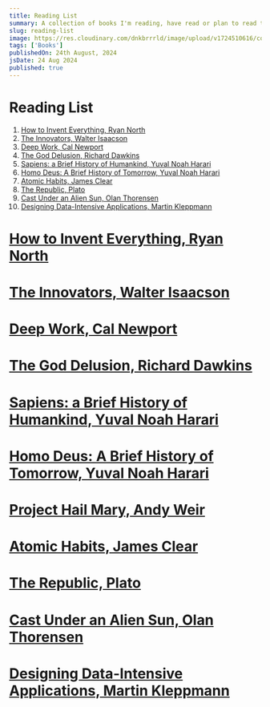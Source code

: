 ```yaml
---
title: Reading List
summary: A collection of books I'm reading, have read or plan to read this year (2024), in no particular order.
slug: reading-list
image: https://res.cloudinary.com/dnkbrrrld/image/upload/v1724510616/cover-edit_it984f.png
tags: ['Books']
publishedOn: 24th August, 2024
jsDate: 24 Aug 2024
published: true
---
```


<HeroImage
    src="https://res.cloudinary.com/dnkbrrrld/image/upload/v1724510616/cover-edit_it984f.png"
    alt="cover"
/>

# Reading List

1. [How to Invent Everything, Ryan North](#how-to-invent-everything)
2. [The Innovators, Walter Isaacson](#the-innovators-walter-isaacson)
3. [Deep Work, Cal Newport](#deep-work-cal-newport)
4. [The God Delusion, Richard Dawkins](#the-god-delusion-richard-dawkins)
5. [Sapiens: a Brief History of Humankind, Yuval Noah Harari](#sapiens-a-brief-history-of-humankind-yuval-noah-harari)
6. [Homo Deus: A Brief History of Tomorrow, Yuval Noah Harari](#homo-deus-a-brief-history-of-tomorrow-yuval-noah-harari)
7. [Atomic Habits, James Clear](#atomic-habits-james-clear)
8. [The Republic, Plato](#the-republic-plato)
9. [Cast Under an Alien Sun, Olan Thorensen](#cast-under-an-alien-sun-olan-thorensen)
10. [Designing Data-Intensive Applications, Martin Kleppmann](#designing-data-intensive-applications-martin-kleppmann)

# [How to Invent Everything, Ryan North](#how-to-invent-everything)

<Book
    src="https://res.cloudinary.com/dnkbrrrld/image/upload/v1724518041/book-how-to-invent-everything_fcp3gv.png"
    title="How to Invent Everything"
    description="What would you do if a time machine hurled you thousands of years into the past...and then broke? How would you survive? Could you improve on humanity's original timeline? And how hard would it be to domesticate a giant wombat?
"
    author="Ryan North"
    status="COMPLETED"
    percentage={100}
/>

# [The Innovators, Walter Isaacson](#the-innovators-walter-isaacson)

<Book
    src="https://res.cloudinary.com/dnkbrrrld/image/upload/v1724518429/book-the-innovators_ngjc2y.png"
    title="The Innovators"
    description="The Innovators is a masterly saga of collaborative genius destined to be the standard history of the digital revolution—and an indispensable guide to how innovation really happens. Isaacson begins the adventure with Ada Lovelace, Lord Byron's daughter, who pioneered computer programming in the 1840s."
    author="Walter Issacson"
    status="COMPLETED"
    percentage={100}
/>

# [Deep Work, Cal Newport](#deep-work-cal-newport)

<Book
    src="https://res.cloudinary.com/dnkbrrrld/image/upload/v1724519004/book-deep-work_enwmz0.png"
    title="Deep Work"
    description="Deep work is the ability to focus without distraction on a cognitively demanding task. It's a skill that allows you to quickly master complicated information and produce better results in less time. Deep Work will make you better at what you do and provide the sense of true fulfillment that comes from craftsmanship."
    author="Cal Newport"
    status="COMPLETED"
    percentage={100}
/>

# [The God Delusion, Richard Dawkins](#the-god-delusion-richard-dawkins)

<Book
    src="https://res.cloudinary.com/dnkbrrrld/image/upload/v1724519260/book-the-god-delusion_cmit7o.png"
    title="The God Delusion"
    description="With rigor and wit, Dawkins examines God in all his forms, from the sex-obsessed tyrant of the Old Testament to the more benign (but still illogical) Celestial Watchmaker favored by some Enlightenment thinkers. He eviscerates the major arguments for religion and demonstrates the supreme improbability of a supreme being."
    author="Richard Dawkins"
    status="PLAN TO READ"
    percentage={0}
/>

# [Sapiens: a Brief History of Humankind, Yuval Noah Harari](#sapiens-a-brief-history-of-humankind-yuval-noah-harari)

<Book
    src="https://res.cloudinary.com/dnkbrrrld/image/upload/v1724520037/book-sapiens_nilpsh.png"
    title="Sapiens"
    description="One hundred thousand years ago, at least six different species of humans inhabited Earth. Yet today there is only one—homo sapiens. What happened to the others? And what may happen to us?"
    author="Yuval Noah Harari"
    status="READING"
    percentage={60}
/>

# [Homo Deus: A Brief History of Tomorrow, Yuval Noah Harari](#homo-deus-a-brief-history-of-tomorrow-yuval-noah-harari)

<Book
    src="https://res.cloudinary.com/dnkbrrrld/image/upload/v1724520036/book-homo-deus_popzzg.png"
    title="Homo Deus"
    description="Over the past century humankind has managed to do the impossible and rein in famine, plague, and war. This may seem hard to accept, but, as Harari explains thorough, yet riveting—famine, plague and war have been transformed from incomprehensible and uncontrollable forces of nature into manageable challenges."
    author="Yuval Noah Harari"
    status="PLAN TO READ"
    percentage={0}
/>

# [Project Hail Mary, Andy Weir](#project-hail-mary-andy-weir)

<Book
    src="https://res.cloudinary.com/dnkbrrrld/image/upload/v1724520645/book-project-hail-mary_evqavc.png"
    title="Project Hail Mary"
    description="A lone astronaut. An impossible mission. An ally he never imagined. Ryland Grace is the sole survivor on a desperate, last-chance mission - and if he fails, humanity and the earth itself will perish. Except that right now, he doesn't know that. He can't even remember his own name, let alone the nature of his assignment."
    author="Andy Weir"
    status="PLAN TO READ"
    percentage={0}
/>

# [Atomic Habits, James Clear](#atomic-habits-james-clear)

<Book
    src="https://res.cloudinary.com/dnkbrrrld/image/upload/v1724520646/book-atomic-habits_oo3oiq.png"
    title="Atomic Habits"
    description="No matter your goals, Atomic Habits offers a proven framework for improving--every day. James Clear, one of the world's leading experts on habit formation, reveals practical strategies that will teach you exactly how to form good habits, break bad ones, and master the tiny behaviors that lead to remarkable results."
    author="James Clear"
    status="READING"
    percentage={80}
/>

# [The Republic, Plato](#the-republic-plato)

<Book
    src="https://res.cloudinary.com/dnkbrrrld/image/upload/v1724521624/book-republic_mill12.png"
    title="The Republic"
    description="The Republic is a Socratic dialogue, authored by Plato around 375 BC, concerning justice (δικαιοσύνη), the order and character of the just city-state, and the just man. It is Plato's best-known work, and one of the world's most influential works of philosophy and political theory, both intellectually and historically."
    author="Plato"
    status="READING"
    percentage={45}
/>

# [Cast Under an Alien Sun, Olan Thorensen](#cast-under-an-alien-sun-olan-thorensen)

<Book
    src="https://res.cloudinary.com/dnkbrrrld/image/upload/v1724522169/book-alien-sun_pg9zrz.png"
    title="Cast Under an Alien Sun"
    description="Castaway on an alien planet and amidst a human into a foreign society, never to see home again? A story science fiction in premise, adventure in execution. A cross-genre adventure with elements of science fiction, history, hard science, epic fantasy, time travel, romance, alien contact, and space colonization."
    author="Olan Thorensen"
    status="PLAN TO READ"
    percentage={0}
/>

# [Designing Data-Intensive Applications, Martin Kleppmann](#designing-data-intensive-applications-martin-kleppmann)

<Book
    src="https://res.cloudinary.com/dnkbrrrld/image/upload/v1724522168/book-data-intensive_h1nvlz.png"
    title="Designing Data-Intensive Applications"
    description="In this practical and comprehensive guide, author Martin Kleppmann helps you navigate this diverse landscape by examining the pros and cons of various technologies for processing and storing data. Software keeps changing, but the fundamental principles remain the same."
    author="Martin Kleppmann"
    status="READING"
    percentage={10}
/>